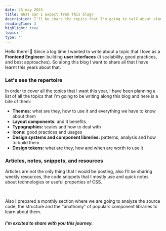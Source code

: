 ```yaml
---
date: 25 may 2023
title: What can I expect from this blog?
description: I'll be share the topics that I'm going to talk about along in this blog.
readingTime: 3
highlight: true
topic: ''
type: ''
---
```


Hello there! 👋 Since a log time I wanted to write about a topic that I love as a **Frontend Engineer**: building **user interfaces** (it scalability, good practices, and best approaches). So along this blog I want to share all that I have learnt this years about that.

### Let's see the repertoire

In order to cover all the topics that I want this year, I have been planning a list of all the topics that I'm going to be writing along this blog and here is a bite of them:

- **Themes:** what are they, how to use it and everything we have to know about them
- **Layout components**: and it benefits
- **Typographies:** scales and how to deal with
- **Icons:** good practices and usages
- **Design systems and component libreries:** patterns, analysis and how to build them
- **Design tokens:** what are they, how and when are worth to use it

### Articles, notes, snippets, and resources

Articles are not the only thing that I would be posting, also I'll be sharing weekly resources, the code snippets that I mostly use and quick notes about technologies or useful properties of CSS.

<br />

Also I prepared a monthly section where we are going to analyze the source code, the structure and the "anathomy" of populars component libraries to learn about them.

##### I'm excited to share with you this journey.
